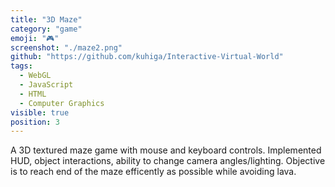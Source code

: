 ```yaml
---
title: "3D Maze"
category: "game"
emoji: "🎮"
screenshot: "./maze2.png"
github: "https://github.com/kuhiga/Interactive-Virtual-World"
tags:
  - WebGL
  - JavaScript
  - HTML
  - Computer Graphics
visible: true
position: 3
---
```


A 3D textured maze game with mouse and keyboard controls. Implemented HUD, object interactions, ability to change camera angles/lighting. Objective is to reach end of the maze efficently as possible while avoiding lava.
